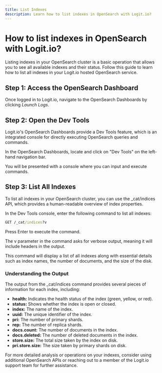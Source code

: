```yaml
---
title: List Indexes
description: Learn how to list indexes in OpenSearch with Logit.io?
---
```


# How to list indexes in OpenSearch with Logit.io?

Listing indexes in your OpenSearch cluster is a basic operation that 
allows you to see all available indexes and their status. Follow this 
guide to learn how to list all indexes in your Logit.io hosted OpenSearch service.

## Step 1: Access the OpenSearch Dashboard

Once logged in to Logit.io, navigate to the OpenSearch Dashboards by clicking _Launch Logs_.

## Step 2: Open the Dev Tools

Logit.io's OpenSearch Dashboards provide a Dev Tools feature, which is 
an integrated console for directly executing OpenSearch queries and commands.

In the OpenSearch Dashboards, locate and click on "Dev Tools" on the left-hand navigation bar.

You will be presented with a console where you can input and execute commands.

## Step 3: List All Indexes

To list all indexes in your OpenSearch cluster, you can use the _cat/indices 
API, which provides a human-readable overview of index properties.

In the Dev Tools console, enter the following command to list all indexes:

```cmd copy
GET /_cat/indices?v
```
Press Enter to execute the command.

The v parameter in the command asks for verbose output, 
meaning it will include headers in the output.

This command will display a list of all indexes along with essential 
details such as index names, the number of documents, and the size of the disk.

### Understanding the Output

The output from the _cat/indices command provides several 
pieces of information for each index, including:

- **health:** Indicates the health status of the index (green, yellow, or red).
- **status:** Shows whether the index is open or closed.
- **index:** The name of the index.
- **uuid:** The unique identifier of the index.
- **pri:** The number of primary shards.
- **rep:** The number of replica shards.
- **docs.count:** The number of documents in the index.
- **docs.deleted:** The number of deleted documents in the index.
- **store.size:** The total size taken by the index on disk.
- **pri.store.size:** The size taken by primary shards on disk.

For more detailed analysis or operations on your indexes, consider using 
additional OpenSearch APIs or reaching out to a member of the Logit.io 
support team <IntercomButton text="via live chat" /> for further assistance.